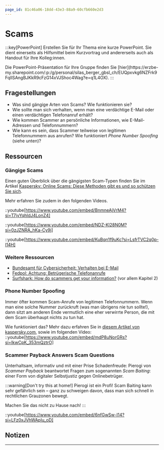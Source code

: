 ```yaml
---
page_id: 81c46a06-18dd-43e3-88a9-60cfb660e2d3
---
```



# Scams
:::key[PowerPoint]
Erstellen Sie für Ihr Thema eine kurze PowerPoint. Sie dient einerseits als Hilfsmittel beim Kurzvortrag und andererseits auch als Handout für Ihre Kolleg:innen.

<Restricted id='d94a7bf5-fbbe-41e0-90d8-5fd5a340f55f'>
  Die PowerPoint-Präsentation für Ihre Gruppe finden Sie [hier](https://erzbe-my.sharepoint.com/:p:/g/personal/silas_berger_gbsl_ch/EUQpxvkg6NZFrk9FqlISAngBJKkR9cFzG14xVJShoc4Wag?e=q1L4OX).
</Restricted>
:::


## Fragestellungen
- Was sind gängige Arten von Scams? Wie funktionieren sie?
- Wie sollte man sich verhalten, wenn man eine verdächtige E-Mail oder einen verdächtigen Telefonanruf erhält?
- Wie kommen Scammer an persönliche Informationen, wie E-Mail-Adressen und Telefonnummern?
- Wie kann es sein, dass Scammer teilweise von legitimen Telefonnummern aus anrufen? Wie funktioniert _Phone Number Spoofing_ (siehe unten)?

## Ressourcen
### Gängige Scams
Einen guten Überblick über die gängigsten Scam-Typen finden Sie im Artikel [Kaspersky: Online Scams: Diese Methoden gibt es und so schützen Sie sich](https://www.kaspersky.de/resource-center/threats/online-scams).

Mehr erfahren Sie zudem in den folgenden Videos.

::youtube[https://www.youtube.com/embed/BnmneAjVrM4?si=T7jyYqhldJ4LonZ4]

::youtube[https://www.youtube.com/embed/NDZ-Kl28N0M?si=0zJZNRA_hKa-Cy9j]

::youtube[https://www.youtube.com/embed/KuBqn1f9uKc?si=LsfrTVC2q0p-l14H]

### Weitere Ressourcen
- [Bundesamt für Cybersicherheit: Verhalten bei E-Mail](https://www.ncsc.admin.ch/ncsc/de/home/infos-fuer/infos-unternehmen/aktuelle-themen/verhalten-bei-e-mail.html)
- [Fedpol: Achtung: Betrügerische Telefonanrufe](https://www.fedpol.admin.ch/fedpol/de/home/aktuell/informationen/2023-10-31.html)
- [Surfshark: How do scammers get your information?](https://surfshark.com/blog/how-do-scammers-get-your-info) (vor allem Kapitel 2)

### Phone Number Spoofing
Immer öfter kommen Scam-Anrufe von legitimen Telefonnummern. Wenn man eine solche Nummer zurückruft (was man übrigens nie tun sollte!), dann sitzt am anderen Ende vermutlich eine eher verwirrte Person, die mit dem Scam überhaupt nichts zu tun hat.

Wie funktioniert das? Mehr dazu erfahren Sie in [diesem Artikel von kaspersky.com](https://www.kaspersky.com/resource-center/preemptive-safety/phone-number-spoofing), sowie im folgenden Video:
::youtube[https://www.youtube.com/embed/mdP8uNorGRs?si=IkwCpK_353mQztrO]

### Scammer Payback Answers Scam Questions
Unterhaltsam, informativ und mit einer Prise Schadenfreude: Pierogi von _Scammer Payback_ beantwortet Fragen zum sogenannten _Scam Baiting_: einer Form von digitaler Selbstjustiz gegen Onlinebetrüger.

:::warning[Don't try this at home!]
Pierogi ist ein Profi! Scam Baiting kann sehr gefährlich sein – ganz zu schweigen davon, dass man sich schnell in rechtlichen Grauzonen bewegt.

Machen Sie das nicht zu Hause nach!
:::

::youtube[https://www.youtube.com/embed/6nfGwSw-I14?si=LFz0xJVhWApIu_oD]

## Notizen
<QuillV2 id='daaf906f-2a25-4a0e-ba56-54a228bf6c38' />

---